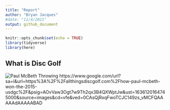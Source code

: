 ```yaml
---
title: "Report"
author: "Bryan Jacques"
#date: "11/4/2021"
output: github_document
---
```


```r
knitr::opts_chunk$set(echo = TRUE)
library(tidyverse)
library(here)
```

## What is Disc Golf

![Paul McBeth Throwing](https://www.google.com/url?sa=i&url=https%3A%2F%2Fallthingsdiscgolf.com%2Fhow-paul-mcbeth-won-the-2015-usdgc%2F&psig=AOvVaw3Ogt7w9Th2qx3B4QXWptJw&ust=1636120164745000&source=images&cd=vfe&ved=0CAsQjRxqFwoTCJC149zs_vMCFQAAAAAdAAAAABAD)
https://www.google.com/url?sa=i&url=https%3A%2F%2Fallthingsdiscgolf.com%2Fhow-paul-mcbeth-won-the-2015-usdgc%2F&psig=AOvVaw3Ogt7w9Th2qx3B4QXWptJw&ust=1636120164745000&source=images&cd=vfe&ved=0CAsQjRxqFwoTCJC149zs_vMCFQAAAAAdAAAAABAD

